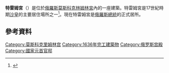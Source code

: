  {{Infobox building
| name                = 特雷姆宮
| image               = Terem_Palace_as_seen_from_Mokhovaya_str.jpg
| image_size          = 350px
| caption             = 特雷姆宮
| building_type       = 宮殿
| architectural_style =俄羅斯建築
| location            = {{俄羅斯}}[[莫斯科|莫斯科]]
| groundbreaking_date = 
| start_date          = 
| completion_date     = 1635-36年，1837年（翻新）
| opened_date         = 
| inauguration_date   = 
| renovation_date     = 
| demolition_date     = 
| destruction_date    = 
| architect           = 阿洛伊西奧·達·米蘭諾（Aloisio da Milano）
}}
'''特雷姆宮'''（{{lang-ru|Теремной дворец}}）是位於[[俄羅斯|俄羅斯]][[莫斯科|莫斯科]][[克林姆林宮|克林姆林宮]]內的一座建築。特雷姆宮是17世紀時期[[沙皇|沙皇]]的主要居住場所之一<ref name="kremlin2000">{{cite web|url=http://www.kremlin2000.ru/pict/60-61.jpg|title=Image: 60-61.jpg, (400 × 293 px)|publisher=kremlin2000.ru|accessdate=2015-09-06|deadurl=yes|archiveurl=https://web.archive.org/web/20160303175026/http://www.kremlin2000.ru/pict/60-61.jpg|archivedate=2016-03-03}}</ref>。現在特雷姆宮是[[俄羅斯總統|俄羅斯總統]]的正式居所。

==參考資料==
{{Commonscat|Terem Palace|特雷姆宮}}
{{Reflist}}
{{coord|55|45|02|N|37|36|56|E|region:RU_type:landmark|display=title}}

{{克里姆林宫}}
{{Authority control}}
[[Category:莫斯科克里姆林宫|Category:莫斯科克里姆林宫]]
[[Category:1636年完工建築物|Category:1636年完工建築物]]
[[Category:俄罗斯宫殿|Category:俄罗斯宫殿]]
[[Category:國家元首官邸|Category:國家元首官邸]]